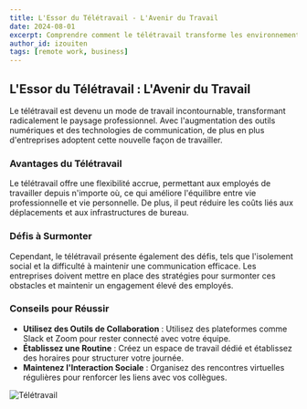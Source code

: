 ```yaml
---
title: L'Essor du Télétravail - L'Avenir du Travail
date: 2024-08-01
excerpt: Comprendre comment le télétravail transforme les environnements professionnels.
author_id: izouiten
tags: [remote work, business]
---
```


## L'Essor du Télétravail : L'Avenir du Travail

Le télétravail est devenu un mode de travail incontournable, transformant radicalement le paysage professionnel. Avec l'augmentation des outils numériques et des technologies de communication, de plus en plus d'entreprises adoptent cette nouvelle façon de travailler.

### Avantages du Télétravail

Le télétravail offre une flexibilité accrue, permettant aux employés de travailler depuis n'importe où, ce qui améliore l'équilibre entre vie professionnelle et vie personnelle. De plus, il peut réduire les coûts liés aux déplacements et aux infrastructures de bureau.

### Défis à Surmonter

Cependant, le télétravail présente également des défis, tels que l'isolement social et la difficulté à maintenir une communication efficace. Les entreprises doivent mettre en place des stratégies pour surmonter ces obstacles et maintenir un engagement élevé des employés.

### Conseils pour Réussir

- **Utilisez des Outils de Collaboration** : Utilisez des plateformes comme Slack et Zoom pour rester connecté avec votre équipe.
- **Établissez une Routine** : Créez un espace de travail dédié et établissez des horaires pour structurer votre journée.
- **Maintenez l'Interaction Sociale** : Organisez des rencontres virtuelles régulières pour renforcer les liens avec vos collègues.

![Télétravail](https://source.unsplash.com/1600x900/?remote-work)

